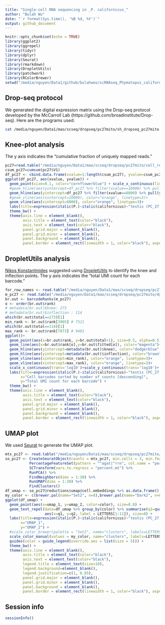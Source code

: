 ```yaml
---
title: "Single-cell RNA sequencing in _P. californicus_"
author: "Bulah Wu"
date: "`r format(Sys.time(), '%B %d, %Y')`"
output: github_document
---
```


```r
knitr::opts_chunk$set(echo = TRUE)
library(ggplot2)
library(ggrepel)
library(tidyr)
library(dplyr)
library(Seurat)
library(rmarkdown)
library(DropletUtils)
library(patchwork)
library(RColorBrewer)
setwd("/media/nguyen/Data1/github/bulahwoo/scRNAseq_Phymatopus_californicus")
```

## Drop-seq protocol

We generated the digital expression matrix using the Drop-seq protocol developed by the McCarroll Lab (https://github.com/broadinstitute/Drop-seq). Here are the programs used:

```bash
cat /media/nguyen/Data1/mao/scseq/dropseq/pc27mito/sh_dropseq_pc27mito.sh
```

## Knee-plot analysis

The y axis indicates the "cumulative fraction of uniquely mapped reads."

```r
pc27=read.table("/media/nguyen/Data1/mao/scseq/dropseq/pc27mito/cell_readcounts.txt.gz", header=F, stringsAsFactors=F)
csum_pc27=cumsum(pc27$V1)
df_pc27 <- cbind.data.frame(xvalue=1:length(csum_pc27), yvalue=csum_pc27/max(csum_pc27))
ggplot(df_pc27, aes(xvalue, yvalue)) +
  geom_point(size=0.1, color="cornflowerblue") + scale_x_continuous(limits = c(0,50000))+
  #geom_hline(aes(yintercept=df_pc27 %>% filter(xvalue==10000) %>% pull(yvalue)), color="brown", linetype=2)+
  geom_hline(aes(yintercept=df_pc27 %>% filter(xvalue==8000) %>% pull(yvalue)), color="brown", linetype=2)+
  #geom_vline(aes(xintercept=10000), color="orange", linetype=3)+
  geom_vline(aes(xintercept=8000), color="orange", linetype=3)+
  labs(title=expression(italic(P.)~italic(californicus)~"testis (PC_27)"), x="Cell barcodes sorted by number of reads [descending]", y="Cumulative fraction of reads") +
  theme_bw() +
  theme(axis.line = element_blank(),
        axis.title = element_text(color="black"),
        axis.text = element_text(color="black"),
        panel.grid.major = element_blank(),
        panel.grid.minor = element_blank(),
        panel.background = element_blank(),
        panel.border = element_rect(linewidth = 1, color="black"), aspect.ratio = 1)
```

## DropletUtils analysis

[Nikos Konstantinides](https://konstantinides-lab.com) suggested using [DropletUtils](https://doi.org/doi:10.18129/B9.bioc.DropletUtils) to identify the knee and inflection points. The y axis indicates the "total UMI count for each barcode."

```r
for_row_names <- read.table("/media/nguyen/Data1/mao/scseq/dropseq/pc27mito/dge_c10k.txt.gz", header=T, stringsAsFactors=F)$GENE
m_pc27 <- read.table("/media/nguyen/Data1/mao/scseq/dropseq/pc27mito/dge_c10k.txt.gz", header=T, stringsAsFactors=F, row.names = for_row_names)[,-1]
br.out <- barcodeRanks(m_pc27)
o <- order(br.out$rank)
# metadata(br.out)$knee: 273
# metadata(br.out)$inflection : 114
which(br.out$total==273)[1]
min_rank <- br.out$rank[3905] # 7321
which(br.out$total==114)[1]
max_rank <- br.out$rank[7873] # 9401
ggplot()+
  geom_point(aes(x=br.out$rank, y=br.out$total+1), size=0.5, alpha=0.5)+
  geom_line(aes(x=br.out$rank[o],y=br.out$fitted[o]), color="magenta")+
  geom_hline(aes(yintercept=metadata(br.out)$knee), color="dodgerblue", linetype=2)+
  geom_hline(aes(yintercept=metadata(br.out)$inflection), color="brown", linetype=2)+
  geom_vline(aes(xintercept=min_rank), color="orange", linetype=3)+
  geom_vline(aes(xintercept=max_rank), color="orange", linetype=3)+
  scale_x_continuous(trans='log10')+scale_y_continuous(trans='log10')+
  labs(title=expression(italic(P.)~italic(californicus)~"testis (PC_27)"),
       x="Cell barcodes sorted by number of counts [descending]",
       y="Total UMI count for each barcode") +
  theme_bw() +
  theme(axis.line = element_blank(),
        axis.title = element_text(color="black"),
        axis.text = element_text(color="black"),
        panel.grid.major = element_blank(),
        panel.grid.minor = element_blank(),
        panel.background = element_blank(),
        panel.border = element_rect(linewidth = 1, color="black"), aspect.ratio = 1)
```

## UMAP plot

We used [Seurat](https://satijalab.org/seurat) to generate the UMAP plot.

```r
mtx_pc27 <- read.table("/media/nguyen/Data1/mao/scseq/dropseq/pc27mito/dge_c10k.txt.gz", header = TRUE, row.names = 1, colClasses =c("character", rep("numeric", 10000)))
so_pc27 <- CreateSeuratObject(counts = mtx_pc27, min.cells = 3, min.features = 200, project = "pc27") %>%
           PercentageFeatureSet(pattern = "^agat|^rrn", col.name = "percent.mt") %>%
           SCTransform(vars.to.regress = "percent.mt") %>%
           RunPCA() %>%
           FindNeighbors(dims = 1:30) %>%
           RunUMAP(dims = 1:30) %>%
           FindClusters()
df_umap <- so_pc27@reductions$umap@cell.embeddings %>% as.data.frame() %>% cbind(color=so_pc27@meta.data$seurat_clusters)
my_color <- c(brewer.pal(name="Set2", n=8),brewer.pal(name="Dark2", n=8))[c(1,3,2,4,5:8,12,14,15)]
ggplot(df_umap) +
  geom_point(aes(x=umap_1, y=umap_2, color=color), size=0.8) +
  geom_text_repel(data=df_umap %>% group_by(color) %>% summarise(q1=quantile(umap_1, 0.5), q2=quantile(umap_2, 0.5)),
                  aes(x=q1, y=q2, label = LETTERS[1:11]), size=8) +
  labs(title=expression(italic(P.)~italic(californicus)~"testis (PC_27)"),
       x="UMAP_1",
       y="UMAP_2") +
  #scale_color_brewer(palette = "Set2", name="clusters", labels=LETTERS[1:11]) +
  scale_color_manual(values = my_color, name="clusters", labels=LETTERS[1:11]) +
  guides(color = guide_legend(override.aes = list(size = 5))) +
  theme_bw() +
  theme(axis.line = element_blank(),
        axis.title = element_text(color="black"),
        axis.text = element_text(color="black"),
        legend.title = element_text(size=10),
        legend.background=element_blank(),
        legend.justification=c(1, 0.85),
        panel.grid.major = element_blank(),
        panel.grid.minor = element_blank(),
        panel.background = element_blank(),
        panel.border = element_rect(linewidth = 1, color="black"), aspect.ratio = 1)
```

## Session info

```r
sessionInfo()
```
